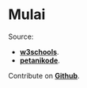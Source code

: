 # Mulai

Source:
* **[w3schools](https://www.w3schools.com/)**.
* **[petanikode](https://www.petanikode.com/)**.

Contribute on **[Github](https://github.com/hajidalakhtar/belajarcoding)**.

